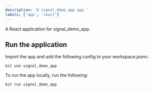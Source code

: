 ```yaml
---
description: 'A signal_demo_app app.'
labels: ['app', 'react']
---
```


A React application for signal_demo_app. 

## Run the application

Import the app and add the following config to your workspace.jsonc:

```
bit use signal_demo_app 
```

To run the app locally, run the following:

```
bit run signal_demo_app 
```
